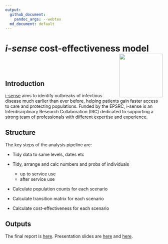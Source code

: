 ```yaml
---
output:
  github_document:
    pandoc_args: --webtex
  md_document: default
---
```


# _i-sense_ cost-effectiveness model <img src="logo.png" height="139" align="right"/>

<!-- ![](logo.png) -->

<br>
<br>

## Introduction

[i-sense](https://www.i-sense.org.uk/) aims to identify outbreaks of infectious disease much earlier than ever before, helping patients gain faster access to care and protecting populations.
Funded by the EPSRC, i-sense is an Interdisciplinary Research Collaboration (IRC) dedicated to supporting a strong team of professionals with different expertise and experience.

## Structure

The key steps of the analysis pipeline are:

* Tidy data to same levels, dates etc

* Tidy, arrange and calc numbers and probs of individuals
    + up to service use
    + after service use

* Calculate population counts for each scenario

* Calculate transition matrix for each scenario

* Calculate cost-effectiveness for each scenario

## Outputs

The final report is [here](docs/finalreport.pdf).
Presentation slides are [here](docs/06042017-isense_HE-seminar-slides_NGreen.pdf) and [here](docs/i-sense meeting 14 June 2017 - Green.pdf).

